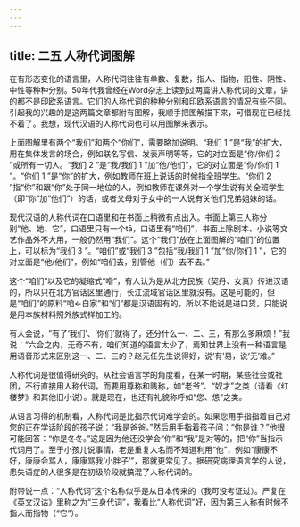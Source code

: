 ```yaml
---
---
---
```

title: 二五 人称代词图解
---






在有形态变化的语言里，人称代词往往有单数、复数，指人、指物，阳性、阴性、中性等种种分别。50年代我曾经在Word杂志上读到过两篇讲人称代词的文章，讲的都不是印欧系语言。它们的人称代词的种种分别和印欧系语言的情况有些不同。引起我的兴趣的是这两篇文章都附有图解，我顺手把图解描下来，可惜现在已经找不着了。我想，现代汉语的人称代词也可以用图解来表示。



上面图解里有两个“我们”和两个“你们”，需要略加说明。“我们 1 ”是“我”的扩大，用在集体发言的场合，例如联名写信、发表声明等等，它的对立面是“你/你们 2 ”或所有一切人。“我们 2 ”是“我/我们 1 ”加“他/他们”，它的对立面是“你/你们 1 ”。“你们 1 ”是“你”的扩大，例如教师在班上说话的时候指全班学生。“你们 2 ”指“你”和跟“你”处于同一地位的人，例如教师在课外对一个学生说有关全班学生（即“你”加“他们”）的话，或者父母对子女中的一人说有关他们兄弟姐妹的话。

现代汉语的人称代词在口语里和在书面上稍微有点出入。书面上第三人称分别“他、她、它”，口语里只有一个tā，口语里有“咱们”，书面上除剧本、小说等文艺作品外不大用，一般仍然用“我们”。这个“我们”放在上面图解的“咱们”的位置上，可以标为“我们 3 ”。“咱们”或“我们 3 ”包括“我/我们 1 ”加“你/你们 1 ”，它的对立面是“他/他们”，例如“咱们去，别管他（们）去不去。”

这个“咱们”以及它的凝缩式“喒”，有人认为是从北方民族（契丹、女真）传进汉语的，所以只在北方官话区里通行，长江流域官话区里就没有。这是可能的，但是“咱们”的原料“咱←自家”和“们”都是汉语固有的，所以不能说是进口货，只能说是用本族材料照外族式样加工的。

有人会说，“有了‘我们’、‘你们’就得了，还分什么一、二、三，有那么多麻烦！”我说：“六合之内，无奇不有，咱们知道的语言太少了，焉知世界上没有一种语言是用语音形式来区别这一、二、三的？赵元任先生说得好，说‘有’易，说‘无’难。”

人称代词是很值得研究的。从社会语言学的角度看，在某一时期，某些社会或社团，不行直接用人称代词，而要用尊称和贱称，如“老爷”、“奴才”之类（请看《红楼梦》和其他旧小说）。就是现在，也还有礼貌称呼如“您、怹”之类。

从语言习得的机制看，人称代词是比指示代词难学会的。如果您用手指指着自己对您的正在学话阶段的孩子说：“我是爸爸。”然后用手指着孩子问：“你是谁？”他很可能回答：“你是冬冬。”这是因为他还没学会“你”和“我”是对等的，把“你”当指示代词用了。至于小孩儿说事情，老是重复人名而不知道利用“他”，例如“康康不好，康康会骂人，康康骂我‘小胖子’”，那就更常见了。据研究病理语言学的人说，患失语症的人很多是在初级阶段就搞混了人称代词的。

附带说一点：“人称代词”这个名称似乎是从日本传来的（我可没考证过）。严复在《英文汉诂》里称之为“三身代词”，我看比“人称代词”好，因为第三人称有时候不指人而指物（“它”）。
